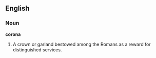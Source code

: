 ==English==

===Noun===

'''corona'''

#A crown or garland bestowed among the Romans as a reward for distinguished services.